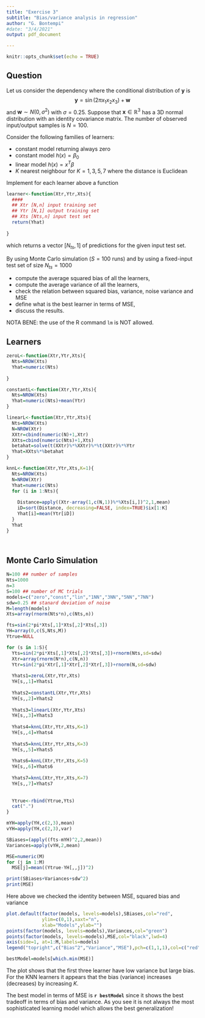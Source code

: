 ```yaml
---
title: "Exercise 3"
subtitle: "Bias/variance analysis in regression"
author: "G. Bontempi"
#date: "3/4/2021"
output: pdf_document

---
```


```r
knitr::opts_chunk$set(echo = TRUE)
```

## Question

Let us consider the dependency where the conditional distribution of ${\mathbf y}$ is
$$
{\mathbf y}= \sin(2 \pi x_1 x_2 x_3)+{\mathbf w}
$$
and ${\mathbf w}\sim N(0,\sigma^2)$ with $\sigma=0.25$.
Suppose that ${\mathbf x} \in {\mathbb R}^3$
has a 3D normal distribution with an identity covariance matrix.
The number of observed input/output samples is $N=100$.

Consider the following families of learners:

* constant model returning always zero
* constant model $h(x)=\beta_0$
* linear model $h(x)=x^T \beta$
* $K$ nearest neighbour for $K=1,3,5,7$ where the distance is Euclidean

Implement for each learner above a function

```r

learner<-function(Xtr,Ytr,Xts){
  ####
  ## Xtr [N,n] input training set
  ## Ytr [N,1] output training set
  ## Xts [Nts,n] input test set
  return(Yhat)
  
}

```

which returns a vector $[N_{ts},1]$ of predictions for the given input test set.


By using Monte Carlo simulation ($S=100$ runs) and by using a fixed-input test set of size $N_{ts}=1000$

* compute the average squared bias of all the learners,
* compute the average variance of all the learners,
* check the relation between squared bias, variance, noise variance and MSE
* define what is the best learner in terms of MSE,
* discuss the results.



NOTA BENE: the use of the R command $\texttt{lm}$ is NOT allowed.

\pagebreak

## Learners

```r
zeroL<-function(Xtr,Ytr,Xts){
  Nts=NROW(Xts)
  Yhat=numeric(Nts)
  
}

constantL<-function(Xtr,Ytr,Xts){
  Nts=NROW(Xts)
  Yhat=numeric(Nts)+mean(Ytr)
}

linearL<-function(Xtr,Ytr,Xts){
  Nts=NROW(Xts)
  N=NROW(Xtr)
  XXtr=cbind(numeric(N)+1,Xtr)
  XXts=cbind(numeric(Nts)+1,Xts)
  betahat=solve(t(XXtr)%*%XXtr)%*%t(XXtr)%*%Ytr
  Yhat=XXts%*%betahat
}

knnL<-function(Xtr,Ytr,Xts,K=1){
  Nts=NROW(Xts)
  N=NROW(Xtr)
  Yhat=numeric(Nts)
  for (i in 1:Nts){
    
    Distance=apply((Xtr-array(1,c(N,1))%*%Xts[i,])^2,1,mean)
    iD=sort(Distance, decreasing=FALSE, index=TRUE)$ix[1:K]
    Yhat[i]=mean(Ytr[iD])
  }
  Yhat
}




```


## Monte Carlo Simulation


```r
N=100 ## number of samples
Nts=1000
n=3
S=100 ## number of MC trials
models=c("zero","const","lin","1NN","3NN","5NN","7NN")
sdw=0.25 ## stanard deviation of noise
M=length(models)
Xts=array(rnorm(Nts*n),c(Nts,n))

fts=sin(2*pi*Xts[,1]*Xts[,2]*Xts[,3])
YH=array(0,c(S,Nts,M))
Ytrue=NULL

for (s in 1:S){
  Yts=sin(2*pi*Xts[,1]*Xts[,2]*Xts[,3])+rnorm(Nts,sd=sdw)
  Xtr=array(rnorm(N*n),c(N,n))
  Ytr=sin(2*pi*Xtr[,1]*Xtr[,2]*Xtr[,3])+rnorm(N,sd=sdw)
  
  Yhats1=zeroL(Xtr,Ytr,Xts)
  YH[s,,1]=Yhats1
  
  Yhats2=constantL(Xtr,Ytr,Xts)
  YH[s,,2]=Yhats2
  
  Yhats3=linearL(Xtr,Ytr,Xts)
  YH[s,,3]=Yhats3
  
  Yhats4=knnL(Xtr,Ytr,Xts,K=1)
  YH[s,,4]=Yhats4
  
  Yhats5=knnL(Xtr,Ytr,Xts,K=3)
  YH[s,,5]=Yhats5
  
  Yhats6=knnL(Xtr,Ytr,Xts,K=5)
  YH[s,,6]=Yhats6
  
  Yhats7=knnL(Xtr,Ytr,Xts,K=7)
  YH[s,,7]=Yhats7
  
  
  Ytrue<-rbind(Ytrue,Yts)
  cat(".")
}

mYH=apply(YH,c(2,3),mean)
vYH=apply(YH,c(2,3),var)

SBiases=(apply((fts-mYH)^2,2,mean))
Variances=apply(vYH,2,mean)

MSE=numeric(M)
for (j in 1:M)
  MSE[j]=mean((Ytrue-YH[,,j])^2)

print(SBiases+Variances+sdw^2)
print(MSE)
```

Here above we checked the identity between MSE, squared bias and variance 


```r
plot.default(factor(models, levels=models),SBiases,col="red",
             ylim=c(0,1),xaxt="n",
             xlab="Models",ylab="")
points(factor(models, levels=models),Variances,col="green")
points(factor(models, levels=models),MSE,col="black",lwd=4)
axis(side=1, at=1:M,labels=models)
legend("topright",c("Bias^2","Variance","MSE"),pch=c(1,1,1),col=c("red","green","black"))

bestModel=models[which.min(MSE)]
```
The plot shows that the first three learner have low variance but  large bias.
For the KNN learners it appears that the bias (variance) increases (decreases) by increasing $K$.

The best model in terms of MSE is **`r bestModel`** since it shows the best tradeoff in terms of bias and variance. As you see it is not always the most sophisticated learning model which allows the best generalization!

